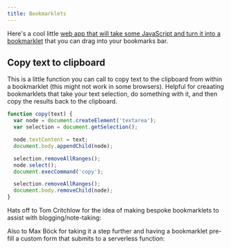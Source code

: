 ```yaml
---
title: Bookmarklets
---
```


Here's a cool little [web app that will take some JavaScript and turn it into a bookmarklet](http://bookmarklets.org/maker/) that you can drag into your bookmarks bar.

## Copy text to clipboard

This is a little function you can call to copy text to the clipboard from within a bookmarklet (this might not work in some browsers). Helpful for creaating bookmarklets that take your text selection, do something with it, and then copy the results back to the clipboard.

```js
function copy(text) {
  var node = document.createElement('textarea');
  var selection = document.getSelection();

  node.textContent = text;
  document.body.appendChild(node);

  selection.removeAllRanges();
  node.select();
  document.execCommand('copy');

  selection.removeAllRanges();
  document.body.removeChild(node);
}
```

Hats off to Tom Critchlow for the idea of making bespoke bookmarklets to assist with blogging/note-taking:

<Bookmark url='https://tomcritchlow.com/2019/06/19/bookmarklets-static-sites/' />

Also to Max Böck for taking it a step further and having a bookmarklet pre-fill a custom form that submits to a serverless function:

<Bookmark url='https://mxb.dev/blog/indieweb-link-sharing/' />